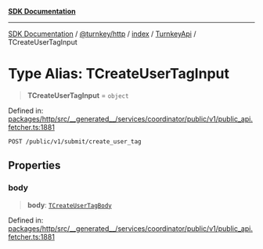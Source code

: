 [**SDK Documentation**](../../../../../../README.mdx)

***

[SDK Documentation](../../../../../../packages.mdx) / [@turnkey/http](../../../../README.mdx) / [index](../../../README.mdx) / [TurnkeyApi](../README.mdx) / TCreateUserTagInput

# Type Alias: TCreateUserTagInput

> **TCreateUserTagInput** = `object`

Defined in: [packages/http/src/\_\_generated\_\_/services/coordinator/public/v1/public\_api.fetcher.ts:1881](https://github.com/tkhq/sdk/blob/fd49bfe86475c8603b3eb385aa101efa36fa32fc/packages/http/src/__generated__/services/coordinator/public/v1/public_api.fetcher.ts#L1881)

`POST /public/v1/submit/create_user_tag`

## Properties

### body

> **body**: [`TCreateUserTagBody`](TCreateUserTagBody.mdx)

Defined in: [packages/http/src/\_\_generated\_\_/services/coordinator/public/v1/public\_api.fetcher.ts:1881](https://github.com/tkhq/sdk/blob/fd49bfe86475c8603b3eb385aa101efa36fa32fc/packages/http/src/__generated__/services/coordinator/public/v1/public_api.fetcher.ts#L1881)
